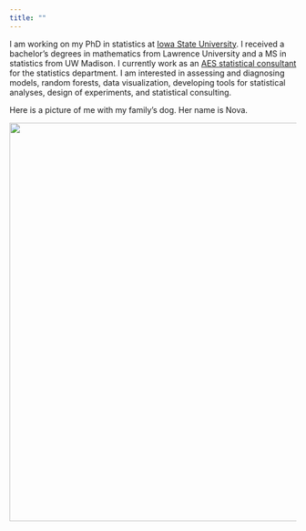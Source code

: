 ```yaml
---
title: ""
---
```

      
I am working on my PhD in statistics at [Iowa State University](https://www.stat.iastate.edu/). I received a bachelor's degrees in mathematics from Lawrence University and a MS in statistics from UW Madison. I currently work as an [AES statistical consultant](https://www.stat.iastate.edu/statistical-consulting) for the statistics department. I am interested in assessing and diagnosing models, random forests, data visualization, developing tools for statistical analyses, design of experiments, and statistical consulting.

Here is a picture of me with my family's dog. Her name is Nova.

<img src="/images/nova.png" width = 700 />

